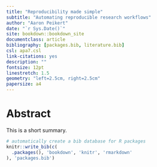 ```yaml
--- 
title: "Reproducibility made simple"
subtitle: "Automating reproducible research workflows"
author: "Aaron Peikert"
date: "`r Sys.Date()`"
site: bookdown::bookdown_site
documentclass: article
bibliography: [packages.bib, literature.bib]
csl: apa7.csl
link-citations: yes
description: ""
fontsize: 12pt
linestretch: 1.5
geometry: "left=2.5cm, right=2.5cm"
papersize: a4
---
```


# Abstract {-}

This is a short summary.

```r
# automatically create a bib database for R packages
knitr::write_bib(c(
  .packages(), 'bookdown', 'knitr', 'rmarkdown'
), 'packages.bib')
```
